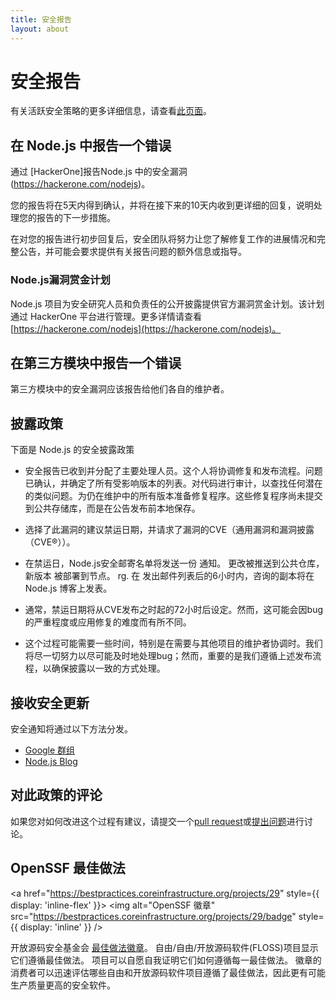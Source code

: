 ```yaml
---
title: 安全报告
layout: about
---
```


# 安全报告

有关活跃安全策略的更多详细信息，请查看[此页面](https://github.com/nodejs/node/security/policy)。

## 在 Node.js 中报告一个错误

通过 \[HackerOne]报告Node.js 中的安全漏洞(https://hackerone.com/nodejs)。

您的报告将在5天内得到确认，并将在接下来的10天内收到更详细的回复，说明处理您的报告的下一步措施。

在对您的报告进行初步回复后，安全团队将努力让您了解修复工作的进展情况和完整公告，并可能会要求提供有关报告问题的额外信息或指导。

### Node.js漏洞赏金计划

Node.js 项目为安全研究人员和负责任的公开披露提供官方漏洞赏金计划。该计划通过 HackerOne 平台进行管理。更多详情请查看 [https://hackerone.com/nodejs](https://hackerone.com/nodejs)。

## 在第三方模块中报告一个错误

第三方模块中的安全漏洞应该报告给他们各自的维护者。

## 披露政策

下面是 Node.js 的安全披露政策

* 安全报告已收到并分配了主要处理人员。这个人将协调修复和发布流程。问题已确认，并确定了所有受影响版本的列表。对代码进行审计，以查找任何潜在的类似问题。为仍在维护中的所有版本准备修复程序。这些修复程序尚未提交到公共存储库，而是在公告发布前本地保存。

* 选择了此漏洞的建议禁运日期，并请求了漏洞的CVE（通用漏洞和漏洞披露（CVE®））。

* 在禁运日，Node.js安全邮寄名单将发送一份
  通知。 更改被推送到公共仓库，新版本
  被部署到节点。 rg. 在
  发出邮件列表后的6小时内，咨询的副本将在Node.js 博客上发表。

* 通常，禁运日期将从CVE发布之时起的72小时后设定。然而，这可能会因bug的严重程度或应用修复的难度而有所不同。

* 这个过程可能需要一些时间，特别是在需要与其他项目的维护者协调时。我们将尽一切努力以尽可能及时地处理bug；然而，重要的是我们遵循上述发布流程，以确保披露以一致的方式处理。

## 接收安全更新

安全通知将通过以下方法分发。

* [Google 群组](https://groups.google.com/group/nodejs-sec)
* [Node.js Blog](/blog)

## 对此政策的评论

如果您对如何改进这个过程有建议，请提交一个[pull request](https://github.com/nodejs/nodejs.org)或[提出问题](https://github.com/nodejs/security-wg/issues/new)进行讨论。

## OpenSSF 最佳做法

<a href="https://bestpractices.coreinfrastructure.org/projects/29" style={{ display: 'inline-flex' }}>
  <img alt="OpenSSF 徽章" src="https://bestpractices.coreinfrastructure.org/projects/29/badge" style={{ display: 'inline' }} />
</a>

开放源码安全基金会 [最佳做法徽章](https://github)。 自由/自由/开放源码软件(FLOSS)项目显示它们遵循最佳做法。 项目可以自愿自我证明它们如何遵循每一最佳做法。 徽章的消费者可以迅速评估哪些自由和开放源码软件项目遵循了最佳做法，因此更有可能生产质量更高的安全软件。
